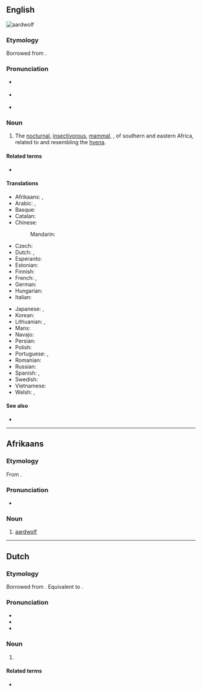{{also|aard-wolf}}
==English==
[[Image:Aardwolf.png|thumb|aardwolf]]
{{wikipedia}}

===Etymology===
Borrowed from {{bor|en|af|aardwolf}}.
{{wikisource1911Enc|Aard-wolf}}

===Pronunciation===
{{wikisource1911Enc|Aard-vark}}
* {{a|RP}} {{IPA|/ˈɑːdˌwʊlf/|lang=en}}
* {{a|GenAm}} {{IPA|/ˈɑɹd.ˌwʊlf/|lang=en}}
* {{hyphenation|aard|wolf|lang=en}}

===Noun===
{{en-noun|aardwolves}}

# The [[nocturnal]], [[insectivorous]], [[mammal]], {{taxlink|Proteles cristatus|species|noshow=1}}, of southern and eastern Africa, related to and resembling the [[hyena]]. {{defdate|First attested in the mid 19<sup>th</sup> century.}}

====Related terms====
* {{l|en|aardvark}}

====Translations====
{{trans-top|the mammal species Proteles cristatus}}
* Afrikaans: {{t+|af|aardwolf}}, {{t+|af|erdwolf}}
* Arabic: {{t|ar|ذِئْب الأَرْض|m}}, {{t|ar|عِسْبَار|m}}
* Basque: {{t|eu|lur otso}}
* Catalan: {{t|ca|pròteles|m}}
* Chinese:
*: Mandarin: {{t+|cmn|土狼|tr=tǔláng}}
* Czech: {{t|cs|hyena cibetková|f}}
* Dutch: {{t+|nl|aardwolf|m}}, {{t|nl|maanhaarjakhals|m}}
* Esperanto: {{t|eo|protelo}}
* Estonian: {{t+|et|tsiibethüään}}
* Finnish: {{t+|fi|maasusi}}
* French: {{t+|fr|protèle|m}}, {{t+|fr|loup fouisseur|m}}
* German: {{t+|de|Erdwolf|m}}
* Hungarian: {{t+|hu|cibethiéna}}
* Italian: {{t|it|protele|m}}
{{trans-mid}}
* Japanese: {{t+|ja|アードウルフ|tr=ādourufu}}, {{t|ja|土狼|tr=つちおおかみ, tsuchiōkami}}
* Korean: {{t|ko|땅늑대}}
* Lithuanian: {{t|lt|urvinė hiena|f}}, {{t|lt|žeminis vilkas|m}}
* Manx: {{t|gv|filliu thallooin|m}}
* Navajo: {{t|nv|chʼosh yighání}}
* Persian: {{t+|fa|کفتار|tr=kaftâr}}
* Polish: {{t+|pl|protel|m}}
* Portuguese: {{t+|pt|protelo|m}}, {{t+|pt|lobo-da-terra|m}}
* Romanian: {{t|ro|lupul de pământ|m}}
* Russian: {{t+|ru|земляно́й волк|m}}
* Spanish: {{t|es|lobo de tierra|m}}, {{t|es|proteles|m}}
* Swedish: {{t+|sv|jordvarg|c}}
* Vietnamese: {{t|vi|chó sói đất}}
* Welsh: {{t|cy|blaidd daear|m}}, {{t|cy|daearflaidd|m}}
{{trans-bottom}}

====See also====
* {{l|en|Proteles}}

{{topics|en|Hyaenids}}

----

==Afrikaans==

===Etymology===
From {{compound|af|aarde|t1=earth, soil|wolf}}.

===Pronunciation===
* {{IPA|[ˈɑːrtvoɫf]|lang=af}}

===Noun===
{{af-noun|aardwolwe}}

# [[#English|aardwolf]]

{{topics|af|Hyaenids}}

----

==Dutch==

===Etymology===
Borrowed from {{bor|nl|af|aardwolf}}. Equivalent to {{com|nl|aard|wolf}}.

===Pronunciation===
* {{IPA|lang=nl|/ˈaːrtˌʋɔlf/}}
* {{audio|Nl-aardwolf.ogg|audio|lang=nl}}
* {{hyphenation|lang=nl|aard|wolf}}

===Noun===
{{nl-noun|m|-ven|aardwolfje}}

# {{l|en|aardwolf}}

====Related terms====
* {{l|nl|aardvarken|g=n}}

{{topics|nl|Hyaenids}}